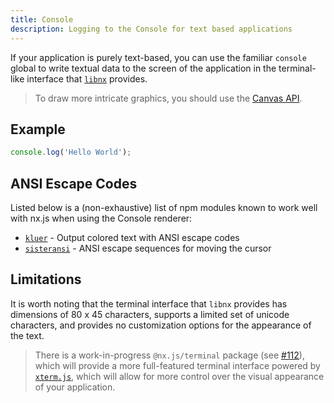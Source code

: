 ```yaml
---
title: Console
description: Logging to the Console for text based applications
---
```


If your application is purely text-based, you can use the familiar
`console` global to write textual data to the screen of the application
in the terminal-like interface that [`libnx`](https://github.com/switchbrew/libnx) provides.

> To draw more intricate graphics, you should use the [Canvas API](/runtime/rendering/canvas).

## Example

```js
console.log('Hello World');
```

## ANSI Escape Codes

Listed below is a (non-exhaustive) list of npm modules known to work well with nx.js when using the Console renderer:

* [`kluer`](https://github.com/lukeed/kleur) - Output colored text with ANSI escape codes
* [`sisteransi`](https://github.com/terkelg/sisteransi) - ANSI escape sequences for moving the cursor

## Limitations

It is worth noting that the terminal interface that `libnx` provides
has dimensions of 80 x 45 characters, supports a limited set of unicode characters,
and provides no customization options for the appearance of the text.

> There is a work-in-progress `@nx.js/terminal` package
> (see [#112](https://github.com/TooTallNate/nx.js/pull/112)), which will provide
> a more full-featured terminal interface powered by [`xterm.js`](https://xtermjs.org),
> which will allow for more control over the visual appearance of your application.
